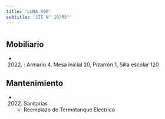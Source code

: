 ```yaml
---
title: 'LUNA 690'
subtitle: 'JII N° 16/05°'
---
```


#


## Mobiliario

*  (2022) : Armario 4, Mesa inicial 20, Pizarrón 1, Silla escolar 120 





## Mantenimiento

*  (2022) Sanitarias 
    + Reemplazo de Termotanque Electrico



